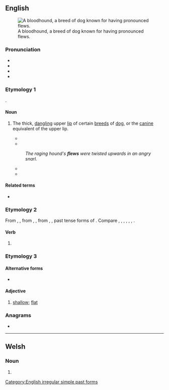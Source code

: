 ==English==
[[File:Bloodhound.jpg|thumb|A bloodhound, a breed of dog known for having pronounced flews.]]

===Pronunciation===
* {{audio|en-us-flew.ogg|Audio (US)|lang=en}}
* {{IPA|/fluː/|lang=en}}
* {{rhymes|uː|lang=en}}
* {{homophones|lang=en|flu|flue}}

===Etymology 1===
{{unk|en}}.

====Noun====
{{en-noun}}

# {{lb|en|chiefly plural}} The thick, [[dangling]] upper [[lip]] of certain [[breed]]s of [[dog]], or the [[canine]] equivalent of the upper lip.
#* {{quote-book
|lang=en
|year=1994
|title=Bad Love
|series={{w|Alex Delaware}}
|seriesvolume=8
|first=Jonathan|last=Kellerman|authorlink=Jonathan Kellerman
|passage=He petted the dog. 'These little guys are pretty expensive and this one looks like a good specimen.' He lifted a '''flew'''. 'Well cared for, too - these teeth have been scaled pretty recently and his ears are clean - these upright ears can be receptacles for all kinds of stuff ...<!-- sic --> anyway, what seems to be your problem with him?'
}}
#* {{quote-book
|lang=en
|year=2014
|title=Hillwilla: A Novel
|first=Melanie|last=Forde
|publisher=Mountain Lake Press
|chapter=SIX — Goblins
|passage=During the recitation, Eltie remained on her haunches, as she looked into Ralph's eyes, pulled down an eyelid, flipped up a '''flew''', felt around his ribcage.
}}
#: ''The raging hound's '''flews''' were twisted upwards in an angry snarl.''
#* {{quote-book
|lang=en
|year=2010
|title=Dogs All-in-One For Dummies
|isbn=9780470635940
|page=347
|passage=Gently go over your dog's face with the washcloth until it's clean. Be sure to wash the '''flews''', or the hanging skin around the mouth.
}}
#* {{quote-book
|lang=en
|year=2013
|title=Encyclopedia of K9 Terminology
|chapter=Flews
|first1=Edward M.|last1=Gilbert, Jr
|first2=Patricia H.|last2=Gilbert
|isbn=9781617811357
|passage=In the case of the Gordon Sette, the '''flews''' are not pendulous.  The lip line from the nose to the '''flews''' shows a sharp, well-defined, square contour.
}}

====Related terms====
* {{l|en|flewed}}

===Etymology 2===
From {{inh|en|enm|flew}}, {{m|enm|flow}}, from {{inh|en|ang|flēag}}, {{m|ang||flug-}}, from {{inh|en|gem-pro|*flaug}}, {{m|gem-pro||*flug-}}, past tense forms of {{der|en|gem-pro|*fleuganą|t=to fly}}. Compare {{cog|stq|flooch|t=flew}}, {{cog|fy|fleach|t=flew}}, {{cog|nl|vloog|t=flew}}, {{cog|de|flog|t=flew}}, {{cog|da|fløj|t=flew}}, {{cog|sv|flög|t=flew}}, {{cog|is|flaug|t=flew}}.

====Verb====
{{head|en|verb form}}

# {{en-simple past of|fly}}

===Etymology 3===

====Alternative forms====
* {{l|en|flue}}

====Adjective====
{{en-adj}}

# {{lb|en|UK|dialect}} [[shallow]]; [[flat]]

===Anagrams===
* {{anagrams|en|a=eflw|fewl}}

[[Category:English irregular simple past forms]]

----

==Welsh==

===Noun===
{{head|cy|mutated noun}}

# {{soft mutation of|blew|lang=cy}}